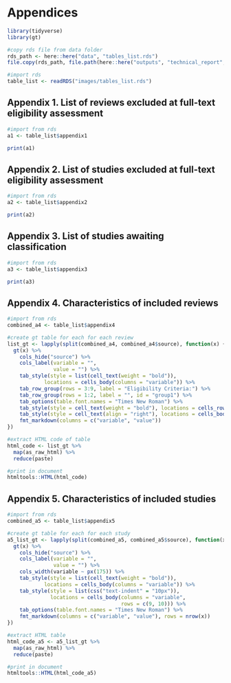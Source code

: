 # Appendices

```r
library(tidyverse)
library(gt)

#copy rds file from data folder
rds_path <- here::here("data", "tables_list.rds")
file.copy(rds_path, file.path(here::here("outputs", "technical_report", "images"), basename(rds_path)))

#import rds
table_list <- readRDS("images/tables_list.rds")

```


## Appendix 1. List of reviews excluded at full-text eligibility assessment

```r
#import from rds
a1 <- table_list$appendix1 

print(a1)

```

## Appendix 2. List of studies excluded at full-text eligibility assessment

```r
#import from rds
a2 <- table_list$appendix2

print(a2)

```

## Appendix 3. List of studies awaiting classification

```r
#import from rds
a3 <- table_list$appendix3

print(a3)

```

## Appendix 4. Characteristics of included reviews

```r
#import from rds
combined_a4 <- table_list$appendix4

#create gt table for each for each review
list_gt <- lapply(split(combined_a4, combined_a4$source), function(x) {
  gt(x) %>% 
    cols_hide("source") %>% 
    cols_label(variable = "",
               value = "") %>% 
    tab_style(style = list(cell_text(weight = "bold")),
            locations = cells_body(columns = "variable")) %>% 
    tab_row_group(rows = 3:9, label = "Eligibility Criteria:") %>% 
    tab_row_group(rows = 1:2, label = "", id = "group1") %>% 
    tab_options(table.font.names = "Times New Roman") %>% 
    tab_style(style = cell_text(weight = "bold"), locations = cells_row_groups()) %>% 
    tab_style(style = cell_text(align = "right"), locations = cells_body(columns = "variable", rows = 3:9)) %>%
    fmt_markdown(columns = c("variable", "value"))
})

#extract HTML code of table
html_code <- list_gt %>% 
  map(as_raw_html) %>% 
  reduce(paste)

#print in document
htmltools::HTML(html_code)


```

## Appendix 5. Characteristics of included studies

```r
#import from rds
combined_a5 <- table_list$appendix5

#create gt table for each for each study
a5_list_gt <- lapply(split(combined_a5, combined_a5$source), function(x) {
  gt(x) %>% 
    cols_hide("source") %>% 
    cols_label(variable = "",
               value = "") %>% 
    cols_width(variable ~ px(175)) %>% 
    tab_style(style = list(cell_text(weight = "bold")),
            locations = cells_body(columns = "variable")) %>% 
    tab_style(style = list(css("text-indent" = "10px")),
              locations = cells_body(columns = "variable", 
                                     rows = c(9, 10))) %>% 
    tab_options(table.font.names = "Times New Roman") %>% 
    fmt_markdown(columns = c("variable", "value"), rows = nrow(x))
})

#extract HTML table
html_code_a5 <- a5_list_gt %>% 
  map(as_raw_html) %>% 
  reduce(paste)

#print in document
htmltools::HTML(html_code_a5)

```

